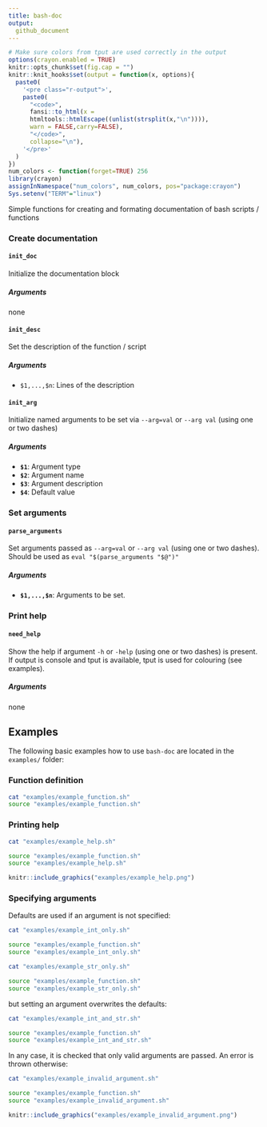 ```yaml
---
title: bash-doc
output:
  github_document
---
```


```r
# Make sure colors from tput are used correctly in the output
options(crayon.enabled = TRUE)
knitr::opts_chunk$set(fig.cap = "")
knitr::knit_hooks$set(output = function(x, options){
  paste0(
    '<pre class="r-output">',
    paste0(
      "<code>",
      fansi::to_html(x = 
      htmltools::htmlEscape((unlist(strsplit(x,"\n")))), 
      warn = FALSE,carry=FALSE),
      "</code>",
      collapse="\n"),
    '</pre>'
  )
})
num_colors <- function(forget=TRUE) 256
library(crayon)
assignInNamespace("num_colors", num_colors, pos="package:crayon")
Sys.setenv("TERM"="linux")
```

Simple functions for creating and formating documentation of bash scripts / functions

### Create documentation

#### `init_doc`

Initialize the documentation block

##### Arguments
none

#### `init_desc`

Set the description of the function / script

##### Arguments

- `$1,...,$n`: Lines of the description

#### `init_arg`

Initialize named arguments to be set via `--arg=val` or `--arg val` (using one or two dashes)

##### Arguments

- **`$1`**: Argument type  
- **`$2`**: Argument name
- **`$3`**: Argument description
- **`$4`**: Default value

### Set arguments

#### `parse_arguments`
Set arguments passed as `--arg=val` or `--arg val` (using one or two dashes).
Should be used as `eval "$(parse_arguments "$@")"`

##### Arguments

- **`$1,...,$n`**: Arguments to be set.

    
### Print help

#### `need_help`

Show the help if argument `-h` or `-help` (using one or two dashes) is present. If output is console and tput is available, tput is used for colouring (see examples).

##### Arguments

none

## Examples

The following basic examples how to use `bash-doc` are located in the `examples/` folder:

### Function definition

```bash
cat "examples/example_function.sh"
source "examples/example_function.sh"
```

### Printing help

```bash
cat "examples/example_help.sh"
```

```bash
source "examples/example_function.sh"
source "examples/example_help.sh"
```

```r
knitr::include_graphics("examples/example_help.png")
```

### Specifying arguments

Defaults are used if an argument is not specified:

```bash
cat "examples/example_int_only.sh"
```

```bash
source "examples/example_function.sh"
source "examples/example_int_only.sh"
```

```bash
cat "examples/example_str_only.sh"
```

```bash
source "examples/example_function.sh"
source "examples/example_str_only.sh"
```

but setting an argument overwrites the defaults:

```bash
cat "examples/example_int_and_str.sh"
```

```bash
source "examples/example_function.sh"
source "examples/example_int_and_str.sh"
```

In any case, it is checked that only valid arguments are passed. An error is thrown otherwise:

```bash
cat "examples/example_invalid_argument.sh"
```

```bash
source "examples/example_function.sh"
source "examples/example_invalid_argument.sh"
```

```r
knitr::include_graphics("examples/example_invalid_argument.png")
```

